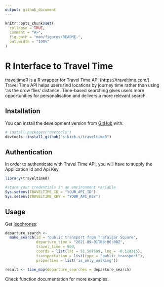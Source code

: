 ```yaml
---
output: github_document
---
```


<!-- README.md is generated from README.Rmd. Please edit that file -->

```r
knitr::opts_chunk$set(
  collapse = TRUE,
  comment = "#>",
  fig.path = "man/figures/README-",
  out.width = "100%"
)
```

# R Interface to Travel Time

<!-- badges: start -->
<!-- badges: end -->

traveltimeR is a R wrapper for Travel Time API (https://traveltime.com/). Travel Time API helps users find locations by journey time rather than using ‘as the crow flies’ distance. Time-based searching gives users more opportunities for personalisation and delivers a more relevant search.

## Installation

You can install the development version from [GitHub](https://github.com/) with:

``` r
# install.packages("devtools")
devtools::install_github("s-Nick-s/traveltimeR")
```

## Authentication

In order to authenticate with Travel Time API, you will have to supply the Application Id and Api Key. 

```r
library(traveltimeR)

#store your credentials in an environment variable
Sys.setenv(TRAVELTIME_ID = "YOUR_API_ID")
Sys.setenv(TRAVELTIME_KEY = "YOUR_API_KEY")
```

## Usage

Get [Isochrones](https://traveltime.com/docs/api/reference/isochrones):

```r

departure_search <-
  make_search(id = "public transport from Trafalgar Square",
              departure_time = "2021-09-01T08:00:00Z",
              travel_time = 900,
              coords = list(lat = 51.507609, lng = -0.128315),
              transportation = list(type = "public_transport"),
              properties = list('is_only_walking'))

result <- time_map(departure_searches = departure_search)

```

Check function documentation for more examples.


